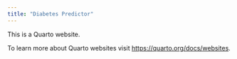 ```yaml
---
title: "Diabetes Predictor"
---
```


This is a Quarto website.

To learn more about Quarto websites visit <https://quarto.org/docs/websites>.
